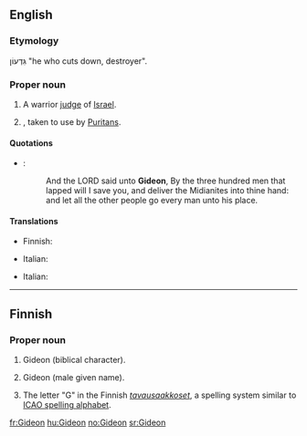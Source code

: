 ==English==

===Etymology===
{{etyl|he}} גִּדְעוֹן "he who cuts down, destroyer".

===Proper noun===
{{en-proper noun}}

# {{biblical character}} A warrior [[judge]] of [[Israel]].
# {{given name|male|from=Hebrew}}, taken to use by [[Puritan]]s.

====Quotations====
* {{RQ:Authorized Version|Judges|7|7}}:
*: And the LORD said unto '''Gideon''', By the three hundred men that lapped will I save you, and deliver the Midianites into thine hand: and let all the other people go every man unto his place.

====Translations====
{{trans-top|biblical character}}
* Finnish: {{t-|fi|Gideon}}
{{trans-mid}}
* Italian: {{t+|it|Gedeone}}
{{trans-bottom}}

{{trans-top|male given name}}
* Italian: {{t+|it|Gedeone}}
{{trans-mid}}
{{trans-bottom}}

----

==Finnish==

===Proper noun===
{{fi-noun|proper=true}}

# Gideon (biblical character).
# {{rare|lang=fi}} Gideon (male given name).
# The letter "G" in the Finnish ''[[tavausaakkoset]]'', a spelling system similar to [[ICAO spelling alphabet]].

[[fr:Gideon]]
[[hu:Gideon]]
[[no:Gideon]]
[[sr:Gideon]]